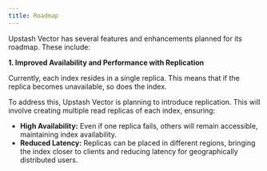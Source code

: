 ```yaml
---
title: Roadmap
---
```


Upstash Vector has several features and enhancements planned for its roadmap. These include:

**1. Improved Availability and Performance with Replication**

Currently, each index resides in a single replica. This means that if the replica becomes unavailable, so does the index.

To address this, Upstash Vector is planning to introduce replication. This will involve creating multiple read replicas of each index, ensuring:

- **High Availability:** Even if one replica fails, others will remain accessible, maintaining index availability.
- **Reduced Latency:** Replicas can be placed in different regions, bringing the index closer to clients and reducing latency for geographically distributed users.
